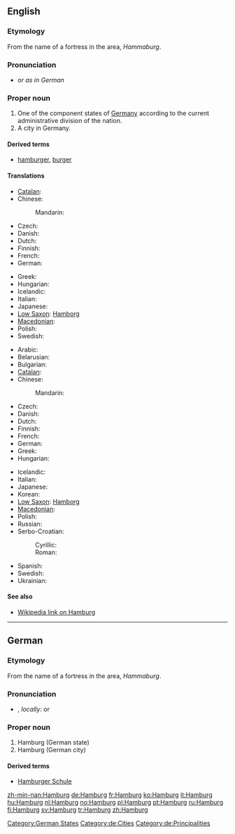 ==English==
{{wikipedia}}

===Etymology===
From the name of a fortress in the area, ''Hammaburg''.

===Pronunciation===
* {{IPA|/ˈhæmbɜrɡ/}} ''or as in German''

===Proper noun===
{{en-proper noun}}

# One of the component states of [[Germany]] according to the current administrative division of the nation.
# A city in Germany.

====Derived terms====
* [[hamburger]], [[burger]]

====Translations====
{{trans-top|state}}
* [[Catalan]]: {{t|ca|Hamburg}}
* Chinese:
*: Mandarin: {{t|zh|漢堡, 汉堡|tr=hànbǎo|sc=Hani}}
* Czech: {{t-|cs|Hamburk|m}}
* Danish: {{t-|da|Hamborg|c}}
* Dutch: {{t+|nl|Hamburg}}
* Finnish: {{t+|fi|Hampuri}}
* French: {{t+|fr|Hambourg|m}}
* German: {{t+|de|Hamburg|n}}
{{trans-mid}}
* Greek: {{t+|el|Αμβούργο|tr=Amvoúrgo}}
* Hungarian: {{t+|hu|Hamburg}}
* Icelandic: {{t-|is|Hamborg|f}}
* Italian: {{t+|it|Amburgo|f}}
* Japanese: {{t-|ja|ハンブルグ|tr=Hanburugu}}
* [[Low Saxon]]: [[Hamborg]]
* [[Macedonian]]: {{t|mk|Хамбург|m|tr=Hámburg}}
* Polish: {{t+|pl|Hamburg|m}}
* Swedish: {{t|sv|Hamburg|n}}
{{trans-bottom}}

{{trans-top|city}}
* Arabic: {{t|ar|هامبورغ|m|tr=hambuurgh}}
* Belarusian: {{t-|be|Гамбург|m|tr=Hámburh|xs=Belarusian}}
* Bulgarian: {{t|bg|Хамбург|m|tr=Hámburg}}
* [[Catalan]]: {{t|ca|Hamburg}}
* Chinese:
*: Mandarin: {{t|zh|漢堡, 汉堡|tr=hànbǎo|sc=Hani}}
* Czech: {{t-|cs|Hamburk|m}}
* Danish: {{t-|da|Hamborg|c}}
* Dutch: {{t+|nl|Hamburg}}
* Finnish: {{t+|fi|Hampuri}}
* French: {{t+|fr|Hambourg|m}}
* German: {{t+|de|Hamburg|n}}
* Greek: {{t+|el|Αμβούργο|tr=Amvoúrgo}}
* Hungarian: {{t+|hu|Hamburg}}
{{trans-mid}}
* Icelandic: {{t-|is|Hamborg|f}}
* Italian: {{t+|it|Amburgo|f}}
* Japanese: {{t-|ja|ハンブルグ|tr=Hanburugu}}
* Korean: {{t|ko|함부르크|tr=Hambureukeu}}
* [[Low Saxon]]: [[Hamborg]]
* [[Macedonian]]: {{t|mk|Хамбург|m|tr=Hámburg}}
* Polish: {{t+|pl|Hamburg|m}}
* Russian: {{t-|ru|Гамбург|m|tr=Gámburg}}
* Serbo-Croatian:
*: Cyrillic: {{t|sh|Хамбург|m|sc=Cyrl|xs=Serbo-Croatian}}
*: Roman: {{t|sh|Hamburg|m|xs=Serbo-Croatian}}
* Spanish: {{t|es|Hamburgo|m}}
* Swedish: {{t|sv|Hamburg|n}}
* Ukrainian: {{t-|uk|Гамбург|m|tr=Hámburh|xs=Ukrainian}}
{{trans-bottom}}

====See also====
* [[w:Hamburg|Wikipedia link on Hamburg]]

{{wikipedia|lang=de}}

----

==German==

===Etymology===
From the name of a fortress in the area, ''Hammaburg''.

===Pronunciation===
* {{IPA|[ˈhambʊʁk]|lang=de}}, ''locally:'' {{IPA|[ˈhambʊɪ̯ç]|lang=de}} or {{IPA|[ˈhambɔːχ]|lang=de}}

===Proper noun===
{{infl|de|proper noun|g=n}}

# Hamburg (German state)
# Hamburg (German city)

====Derived terms====
* [[Hamburger Schule]] {{f}}

[[Category:German States]]
[[Category:de:Cities]]
[[Category:de:Principalities]]

[[zh-min-nan:Hamburg]]
[[de:Hamburg]]
[[fr:Hamburg]]
[[ko:Hamburg]]
[[it:Hamburg]]
[[hu:Hamburg]]
[[nl:Hamburg]]
[[no:Hamburg]]
[[pl:Hamburg]]
[[pt:Hamburg]]
[[ru:Hamburg]]
[[fi:Hamburg]]
[[sv:Hamburg]]
[[tr:Hamburg]]
[[zh:Hamburg]]